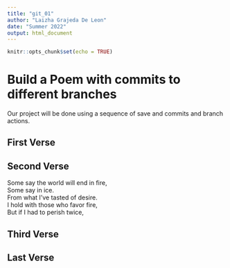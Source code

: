 ```yaml
---
title: "git_01"
author: "Laizha Grajeda De Leon"
date: "Summer 2022"
output: html_document
---
```


```r
knitr::opts_chunk$set(echo = TRUE)
```
# Build a Poem with commits to different branches
Our project will be done using a sequence of save and commits and branch actions.
<!-- Do not modify or change any text in "!--" bracketed areas such as this --- these are instructions to
you, if you change any of this the git program will notice it and compromise your git merging strategy !-->

## First Verse 
<!--Put the first five lines of a poem by Lewis Carrol in this section!-->

## Second Verse
<!--Put the first five lines of a poem by Robert Frost here!-->
Some say the world will end in fire,    
Some say in ice.    
From what I've tasted of desire.   
I hold with those who favor fire,    
But if I had to perish twice,    
    
## Third Verse
<!--Put the first two verses of The Walrus and the Carpenter here!-->

## Last Verse
<!--Put a short poem of your choice 8-20 lines,here!-->
